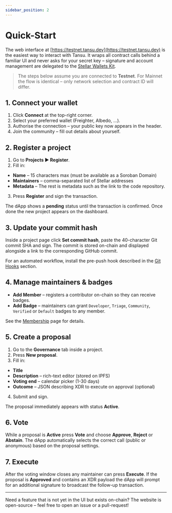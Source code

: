 ```yaml
---
sidebar_position: 2
---
```


# Quick-Start

The web interface at [https://testnet.tansu.dev](https://testnet.tansu.dev) is the easiest way to interact with Tansu. It wraps all contract calls behind a familiar UI and never asks for your secret key – signature and account management are delegated to the [Stellar Wallets Kit](https://github.com/stellar/js-wallets-kit).

> The steps below assume you are connected to **Testnet**. For Mainnet the flow is identical – only network selection and contract ID will differ.

## 1. Connect your wallet

1. Click **Connect** at the top-right corner.
2. Select your preferred wallet (Freighter, Albedo, …).
3. Authorise the connection – your public key now appears in the header.
4. Join the community – fill out details about yourself.

## 2. Register a project

1. Go to **Projects ▶ Register**.
2. Fill in:

- **Name** – 15 characters max (must be available as a Soroban Domain)
- **Maintainers** – comma-separated list of Stellar addresses
- **Metadata** – The rest is metadata such as the link to the code repository.

3. Press **Register** and sign the transaction.

The dApp shows a **pending** status until the transaction is confirmed. Once done the new project appears on the dashboard.

## 3. Update your commit hash

Inside a project page click **Set commit hash**, paste the 40-character Git commit SHA and sign. The commit is stored on-chain and displayed alongside a link to the corresponding GitHub commit.

For an automated workflow, install the pre-push hook described in the [Git Hooks](developers/on_chain.mdx#git-hooks) section.

## 4. Manage maintainers & badges

- **Add Member** – registers a contributor on-chain so they can receive badges.
- **Add Badge** – maintainers can grant `Developer`, `Triage`, `Community`, `Verified` or `Default` badges to any member.

See the [Membership](developers/membership.mdx) page for details.

## 5. Create a proposal

1. Go to the **Governance** tab inside a project.
2. Press **New proposal**.
3. Fill in:

- **Title**
- **Description** – rich-text editor (stored on IPFS)
- **Voting end** – calendar picker (1-30 days)
- **Outcome** – JSON describing XDR to execute on approval (optional)

4. Submit and sign.

The proposal immediately appears with status **Active**.

## 6. Vote

While a proposal is **Active** press **Vote** and choose **Approve**, **Reject** or **Abstain**. The dApp automatically selects the correct call (public or anonymous) based on the proposal settings.

## 7. Execute

After the voting window closes any maintainer can press **Execute**. If the proposal is **Approved** and contains an XDR payload the dApp will prompt for an additional signature to broadcast the follow-up transaction.

---

Need a feature that is not yet in the UI but exists on-chain? The website is open-source – feel free to open an issue or a pull-request!
